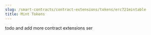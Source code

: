 ---
slug: /smart-contracts/contract-extensions/tokens/erc721mintable
title: Mint Tokens
---

todo and add more contract extensions ser
